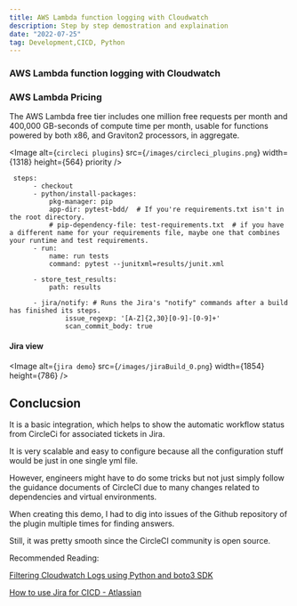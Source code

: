 ```yaml
---
title: AWS Lambda function logging with Cloudwatch
description: Step by step demostration and explaination
date: "2022-07-25"
tag: Development,CICD, Python
---
```


### AWS Lambda function logging with Cloudwatch



### AWS Lambda Pricing

The AWS Lambda free tier includes one million free requests per month and 400,000 GB-seconds of compute time per month, usable for functions powered by both x86, and Graviton2 processors, in aggregate. 



<Image
  alt={`circleci plugins`}
  src={`/images/circleci_plugins.png`}
  width={1318}
  height={564}
  priority
/>



```
 steps:
      - checkout
      - python/install-packages:
          pkg-manager: pip
          app-dir: pytest-bdd/  # If you're requirements.txt isn't in the root directory.
          # pip-dependency-file: test-requirements.txt  # if you have a different name for your requirements file, maybe one that combines your runtime and test requirements.
      - run:
          name: run tests
          command: pytest --junitxml=results/junit.xml

      - store_test_results:
          path: results

      - jira/notify: # Runs the Jira's "notify" commands after a build has finished its steps.
              issue_regexp: '[A-Z]{2,30}[0-9]-[0-9]+'
              scan_commit_body: true
```



#### Jira view

<Image
  alt={`jira demo`}
  src={`/images/jiraBuild_0.png`}
  width={1854}
  height={786}
/>

## Conclucsion

It is a basic integration, which helps to show the automatic workflow status from CircleCi for associated tickets in Jira.

It is very scalable and easy to configure because all the configuration stuff would be just in one single yml file.

However, engineers might have to do some tricks but not just simply follow the guidance documents of CircleCI due to many changes related to dependencies and virtual environments.

When creating this demo, I had to dig into issues of the Github repository of the plugin multiple times for finding answers.

Still, it was pretty smooth since the CircleCI community is open source.

Recommended Reading:

[Filtering Cloudwatch Logs using Python and boto3 SDK](https://www.thelambdablog.com/filtering-cloudwatch-logs-by-loggroups-and-logstreams-and-reading-them-using-python-and-the-boto3-sdk)

[How to use Jira for CICD - Atlassian](https://www.atlassian.com/software/jira/guides/developers/ci-cd)
